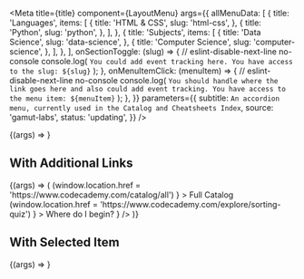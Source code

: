 

<Meta
  title={title}
  component={LayoutMenu}
  args={{
    allMenuData: [
      {
        title: 'Languages',
        items: [
          {
            title: 'HTML & CSS',
            slug: 'html-css',
          },
          {
            title: 'Python',
            slug: 'python',
          },
        ],
      },
      {
        title: 'Subjects',
        items: [
          {
            title: 'Data Science',
            slug: 'data-science',
          },
          {
            title: 'Computer Science',
            slug: 'computer-science',
          },
        ],
      },
    ],
    onSectionToggle: (slug) => {
      // eslint-disable-next-line no-console
      console.log(
        `You could add event tracking here. You have access to the slug: ${slug}`
      );
    },
    onMenuItemClick: (menuItem) => {
      // eslint-disable-next-line no-console
      console.log(
        `You should handle where the link goes here and also could add event tracking. You have access to the menu item: ${menuItem}`
      );
    },
  }}
  parameters={{
    subtitle: `An accordion menu, currently used in the Catalog and Cheatsheets Index`,
    source: 'gamut-labs',
    status: 'updating',
  }}
/>

<Canvas>
  <Story name="LayoutMenu">{(args) => <LayoutMenu {...args} />}</Story>
</Canvas>

<PropsTable story="LayoutMenu" />

## With Additional Links

<Canvas>
  <Story name="LayoutMenuWithAdditionalLinks">
    {(args) => (
      <LayoutMenu
        {...args}
        additionalLinks={
          <>
            <Box paddingBottom={32}>
              <Anchor
                variant="interface"
                display="block"
                onClick={() =>
                  (window.location.href =
                    'https://www.codecademy.com/catalog/all')
                }
              >
                Full Catalog
              </Anchor>
            </Box>
            <Box paddingBottom={32}>
              <Anchor
                variant="interface"
                display="block"
                onClick={() =>
                  (window.location.href =
                    'https://www.codecademy.com/explore/sorting-quiz')
                }
              >
                Where do I begin?
              </Anchor>
            </Box>
          </>
        }
      />
    )}
  </Story>
</Canvas>

## With Selected Item

<Canvas>
  <Story name="LayoutMenuWithSelectedItem">
    {(args) => <LayoutMenu {...args} selectedItem="python" />}
  </Story>
</Canvas>
